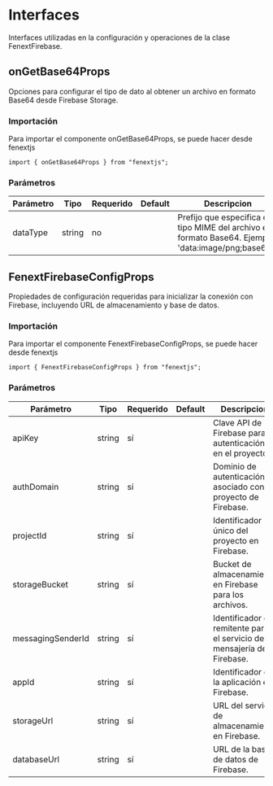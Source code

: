 # Interfaces

Interfaces utilizadas en la configuración y operaciones de la clase FenextFirebase.

## onGetBase64Props

Opciones para configurar el tipo de dato al obtener un archivo en formato Base64 desde Firebase Storage.

### Importación

Para importar el componente onGetBase64Props, se puede hacer desde fenextjs

```tsx copy
import { onGetBase64Props } from "fenextjs";
```

### Parámetros

| Parámetro | Tipo | Requerido | Default | Descripcion |
| --------- | ---- | --------- | ------- | ----------- |
| dataType | string | no |  | Prefijo que especifica el tipo MIME del archivo en formato Base64. Ejemplo: 'data:image/png;base64,'. |


## FenextFirebaseConfigProps

Propiedades de configuración requeridas para inicializar la conexión con Firebase, incluyendo URL de almacenamiento y base de datos.

### Importación

Para importar el componente FenextFirebaseConfigProps, se puede hacer desde fenextjs

```tsx copy
import { FenextFirebaseConfigProps } from "fenextjs";
```

### Parámetros

| Parámetro | Tipo | Requerido | Default | Descripcion |
| --------- | ---- | --------- | ------- | ----------- |
| apiKey | string | sí |  | Clave API de Firebase para la autenticación en el proyecto. |
| authDomain | string | sí |  | Dominio de autenticación asociado con el proyecto de Firebase. |
| projectId | string | sí |  | Identificador único del proyecto en Firebase. |
| storageBucket | string | sí |  | Bucket de almacenamiento en Firebase para los archivos. |
| messagingSenderId | string | sí |  | Identificador del remitente para el servicio de mensajería de Firebase. |
| appId | string | sí |  | Identificador de la aplicación en Firebase. |
| storageUrl | string | sí |  | URL del servicio de almacenamiento en Firebase. |
| databaseUrl | string | sí |  | URL de la base de datos de Firebase. |



